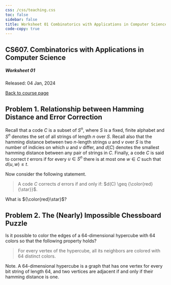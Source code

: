 ```yaml
---
css: /css/teaching.css
toc: false
sidebar: false
title: Worksheet 01 Combinatorics with Applications in Computer Science
code-copy: true
---
```


:::{.column-body-outset}

## CS607. Combinatorics with Applications in Computer Science

##### Worksheet 01

Released: 04 Jan, 2024

[Back to course page](../index.qmd)


:::{.callout-note icon="false"}

# Problem 1. Relationship between Hamming Distance and Error Correction

Recall that a code $C$ is a subset of $S^n$, where $S$ is a fixed, finite alphabet and $S^n$ denotes the set of all strings of length $n$ over $S$. Recall also that the hamming distance between two $n$-length strings $u$ and $v$ over $S$ is the number of indicies on which $u$ and $v$ differ, and $d(C)$ denotes the smallest hamming distance between any pair of strings in $C$. Finally, a code $C$ is said to correct $t$ errors if for every $u \in S^n$ there is at most one $w \in C$ such that $d(u,w) \leq t$. 

Now consider the following statement.

> A code $C$ corrects $d$ errors if and only if: $d(C) \geq {\color{red}{\star}}$. 

What is ${\color{red}\star}$?
:::

:::{.callout-note icon="false"}

# Problem 2. The (Nearly) Impossible Chessboard Puzzle

Is it possible to color the edges of a 64-dimensional hypercube with 64 colors so that the following property holds?

> For every vertex of the hypercube, all its neighbors are colored with 64 distinct colors.

Note. A 64-dimensional hypercube is a graph that has one vertex for every bit string of length 64, and two vertices are adjacent if and only if their
hamming distance is one.
:::

:::